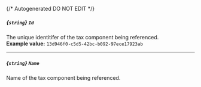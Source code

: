 {/* Autogenerated DO NOT EDIT  */}
##### *{`string`}* `Id`
The unique identitifer of the tax component being referenced.
<br/>
**Example value:** `13d946f0-c5d5-42bc-b092-97ece17923ab`

---
##### *{`string`}* `Name`
Name of the tax component being referenced.

